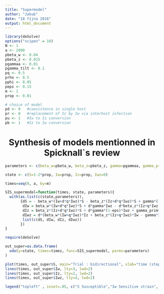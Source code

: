 ```yaml
---
title: "Supermodel"
author: "Jakub"
date: "18 října 2016"
output: html_document
---
```


```r
library(deSolve)
options("scipen" = 10)
N <- 1
a <- 2000
pbeta_w <- 0.04
pbeta_z <- 0.015
pgammaa <- 0.01
pgamma_tilt <- 0.1
pq <- 0.5
prho <- 0.5
pphi <- 0.05
peps <- 0.15
m <- 1
prop <- 0.01

# choice of model
pd <- 0   #coexistence in single host
pr <- 0   #replacement of Iz by Iw via interhost infection
pu <- 1   #Iw to Iz conversion
pb <- 1   #Iz to Iw conversion


```



<center> <h1> Synthesis of models mentionned in Spicknall`s review </h1> </center>

\begin{aligned}

\frac{dS}{dt} &=- {\beta_w} \times({I_w} + {d}\times{q}\times{I_{wz}})\times{S} - {\beta_z} \times({I_z} + {d}\times{q}\times{I_{wz}})\times{S} + {\gamma} \times {I_z} + {\gamma}\times(1 - {\epsilon})\times{I_w} + {\gamma `} \times {\epsilon} \times {I_w} \\

\frac{dI_w}{dt} &={\beta_w} \times({I_w} + {d}\times{q}\times{I_{wz}})\times{S} + {r}\times({\beta_w} - {u}\times{\rho}\times{\epsilon}\times{I_w} - {\beta_z})\times{I_w}\times{I_z} + {d}\times{\gamma} \times {I_{wz}} - {d}\times{\beta_z} \times({I_z} + {q}\times{I_{wz}})\times{I_w} - {\gamma}\times(1 - {\epsilon})\times{I_w} - {\gamma `}\times {\epsilon} \times {I_w} -  {b}\times{\phi}\times(1-{\epsilon})\times{I_z}\\

\frac{dI_z}{dt} &={\beta_z} \times({I_z} + {d}\times{q}\times{I_{wz}})\times{S} + {u}\times{\rho}\times{\epsilon}\times{I_w} - {r}\times({\beta_w} - {\beta_z})\times{I_w}\times{I_z} + {d}\times{\gamma}\times(1 - {\epsilon})\times{I_{wz}} + {d}\times{\gamma `} \times {\epsilon} \times {I_{wz}} - {\beta_w} \times({I_w}+{d}\times{q}\times{I_{wz}})\times{I_z} - {\gamma} \times {I_z} + {b}\times{\phi}\times(1-{\epsilon})\times{I_z}\\

\frac{dI_{wz}}{dt} &={d}\times({\beta_z} \times({I_z} + {q}\times{I_{wz}})\times{I_w} + {\beta_w} \times({I_w} + {q}\times{I_{wz}})\times{I_z} - {\gamma} \times {I_{wz}} -{\gamma}\times(1 - {\epsilon})\times{I_{wz}} - {\gamma `} \times {\epsilon} \times {I_{wz}}) \\

 \end{aligned}
 
 
 
 
```r
parameters <- c(beta_w=pbeta_w, beta_z=pbeta_z, gamma=pgammaa, gamma_prim=pgamma_tilt, eps=peps, q=pq, rho=prho, phi=pphi, d=pd, r=pr, u=pu, b=pb )

state <- c(S=1-2*prop, Iw=prop, Iz=prop, Iwz=0)

times=seq(0, a, by=m)

SIS_supermodel=function(times, state, parameters){
  with(as.list(c(state,parameters)),
       {dS = - beta_w*(Iw+d*q*Iwz)*S - beta_z*(Iz+d*q*Iwz)*S + gamma*(1-eps)*Iw + gamma_prim*eps*Iw + gamma*Iz
        dIw = beta_w*(Iw+d*q*Iwz)*S + d*gamma*Iwz - d*beta_z*(Iz+q*Iwz)*Iw - gamma*(1-eps)*Iw - gamma_prim*eps*Iw + r*(beta_w-beta_z)*Iw*Iz - u*rho*eps*Iw + b*phi*(1-eps)*Iz
        dIz = beta_z*(Iz+d*q*Iwz)*S + d*gamma*(1-eps)*Iwz + gamma_prim*eps*Iwz - d*beta_w*(Iw+q*Iwz)*Iz - gamma*Iz - r*(beta_w-beta_z)*Iw*Iz + u*rho*eps*Iw - b*phi*(1-eps)*Iz
        dIwz = d*(beta_w*(Iw+q*Iwz)*Iz + beta_z*(Iz+q*Iwz)*Iw - gamma*Iwz - gamma*(1-eps)*Iwz - gamma_prim*eps*Iwz)
        list(c(dS, dIw, dIz, dIwz))
       })
}


```


```r
require(deSolve)

out_super=as.data.frame(
  ode(y=state, times=times, func=SIS_supermodel, parms=parameters)
)

plot(times, out_super$S, main="Trial : bidirectional", xlab="time (steps)", ylab="ratio", ylim=c(0,1), lty=1, lwd=2, type="l")
lines(times, out_super$Iw, lty=3, lwd=2)
lines(times, out_super$Iz, lty=2, lwd=2)
lines(times, out_super$Iwz, lty=4, lwd=2)

legend("topleft" , inset=.05, c("S Susceptible","Iw Sensitive strain", "Iz Resistant strain", "Iwz Double infected" ), lty=c(1,3,2,4), lwd=c(2,2,2,2))
```
